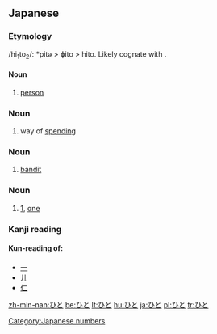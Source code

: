 ==Japanese==

===Etymology===
/hi<sub>1</sub>to<sub>2</sub>/: *pitə > ɸito > hito. Likely cognate with {{term|一|hito|one}}.

====Noun====
{{rfc-level|Noun at L4+ not in L3 Ety section|lang=ja}}
{{ja-noun|h|kanji=人|rom=hito}}

# [[person]]

===Noun===
{{ja-noun|h|kanji=費途|rom=hito}}

# way of [[spending]]

===Noun===
{{ja-noun|h|kanji=匪徒|rom=hito}}

# [[bandit]]

===Noun===
{{ja-noun|h|kanji=一|rom=hito}}

# [[1]], [[one]]

===Kanji reading===
{{ja-kanjireading|rom=hito}}

====Kun-reading of:====
* [[一]]
* [[儿]]
* [[仁]]

[[Category:Japanese numbers]]

[[zh-min-nan:ひと]]
[[be:ひと]]
[[lt:ひと]]
[[hu:ひと]]
[[ja:ひと]]
[[pl:ひと]]
[[tr:ひと]]